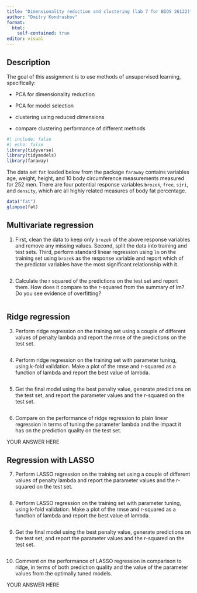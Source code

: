 ```yaml
---
title: "Dimensionality reduction and clustering (lab 7 for BIOS 26122)"
author: "Dmitry Kondrashov"
format: 
  html:
    self-contained: true
editor: visual
---
```


## Description

The goal of this assignment is to use methods of unsupervised learning, specifically:

-   PCA for dimensionality reduction

-   PCA for model selection

-   clustering using reduced dimensions

-   compare clustering performance of different methods

```r
#| include: false
#| echo: false
library(tidyverse)
library(tidymodels)
library(faraway)
```

The data set `fat` loaded below from the package `faraway` contains variables age, weight, height, and 10 body circumference measurements measured for 252 men. There are four potential response variables `brozek`, `free`, `siri`, and `density`, which are all highly related measures of body fat percentage.

```r
data("fat")
glimpse(fat)
```

## Multivariate regression

1.  First, clean the data to keep only `brozek` of the above response variables and remove any missing values. Second, split the data into training and test sets. Third, perform standard linear regression using `lm` on the training set using `brozek` as the response variable and report which of the predictor variables have the most significant relationship with it.

```r


```

2.  Calculate the r squared of the predictions on the test set and report them. How does it compare to the r-squared from the summary of lm? Do you see evidence of overfitting?

    ```r

    ```

## Ridge regression

3.  Perform ridge regression on the training set using a couple of different values of penalty lambda and report the rmse of the predictions on the test set.

```r


```

4.  Perform ridge regression on the training set with parameter tuning, using k-fold validation. Make a plot of the rmse and r-squared as a function of lambda and report the best value of lambda.

    ```r

    ```

5.  Get the final model using the best penalty value, generate predictions on the test set, and report the parameter values and the r-squared on the test set.

```r

```

6.  Compare on the performance of ridge regression to plain linear regression in terms of tuning the parameter lambda and the impact it has on the prediction quality on the test set.

YOUR ANSWER HERE

## Regression with LASSO

7.  Perform LASSO regression on the training set using a couple of different values of penalty lambda and report the parameter values and the r-squared on the test set.

```r


```

8.  Perform LASSO regression on the training set with parameter tuning, using k-fold validation. Make a plot of the rmse and r-squared as a function of lambda and report the best value of lambda.

    ```r

    ```

9.  Get the final model using the best penalty value, generate predictions on the test set, and report the parameter values and the r-squared on the test set.

```r

```

10. Comment on the performance of LASSO regression in comparison to ridge, in terms of both prediction quality and the value of the parameter values from the optimally tuned models.

YOUR ANSWER HERE
